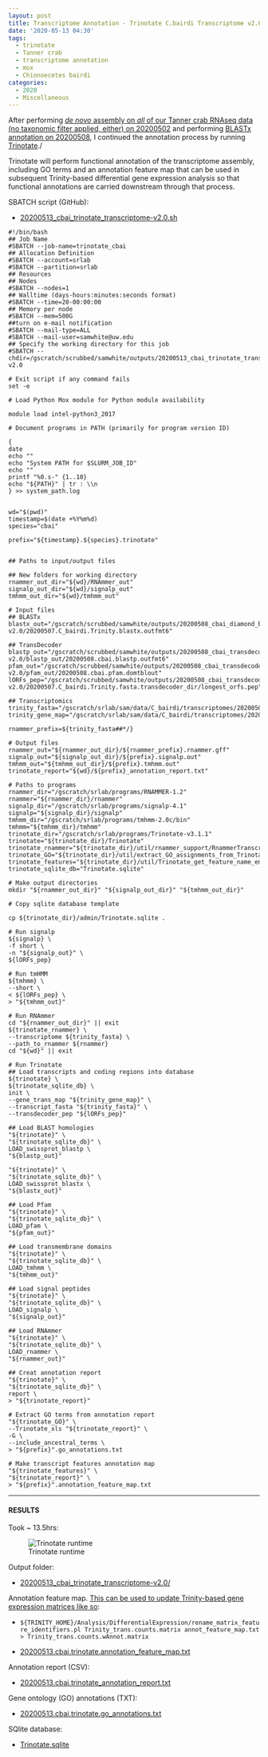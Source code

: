 ```yaml
---
layout: post
title: Transcriptome Annotation - Trinotate C.bairdi Transcriptome v2.0 from 20200502 on Mox
date: '2020-05-13 04:30'
tags:
  - trinotate
  - Tanner crab
  - transcriptome annotation
  - mox
  - Chionoecetes bairdi
categories:
  - 2020
  - Miscellaneous
---
```

After performing [_de novo_ assembly on _all_ of our Tanner crab RNAseq data (no taxonomic filter applied, either) on 20200502](https://robertslab.github.io/sams-notebook/posts/2020/2020-05-02-Transcriptome-Assembly-C.bairdi-All-RNAseq-Data-Without-Taxonomic-Filters-with-Trinity-on-Mox/) and performing [BLASTx annotation on 20200508](https://robertslab.github.io/sams-notebook/2020/05/08/Transcriptome-Annotation-C.bairdi-Transcriptome-v2.0-Using-DIAMOND-BLASTx-on-Mox/), I continued the annotation process by running [Trinotate](https://github.com/Trinotate/Trinotate.github.io/wiki)./


Trinotate will perform functional annotation of the transcriptome assembly, including GO terms and an annotation feature map that can be used in subsequent Trinity-based differential gene expression analysis so that functional annotations are carried downstream through that process.

SBATCH script (GitHub):

- [20200513_cbai_trinotate_transcriptome-v2.0.sh](https://github.com/RobertsLab/sams-notebook/blob/master/sbatch_scripts/20200513_cbai_trinotate_transcriptome-v2.0.sh)

```shell
#!/bin/bash
## Job Name
#SBATCH --job-name=trinotate_cbai
## Allocation Definition
#SBATCH --account=srlab
#SBATCH --partition=srlab
## Resources
## Nodes
#SBATCH --nodes=1
## Walltime (days-hours:minutes:seconds format)
#SBATCH --time=20-00:00:00
## Memory per node
#SBATCH --mem=500G
##turn on e-mail notification
#SBATCH --mail-type=ALL
#SBATCH --mail-user=samwhite@uw.edu
## Specify the working directory for this job
#SBATCH --chdir=/gscratch/scrubbed/samwhite/outputs/20200513_cbai_trinotate_transcriptome-v2.0

# Exit script if any command fails
set -e

# Load Python Mox module for Python module availability

module load intel-python3_2017

# Document programs in PATH (primarily for program version ID)

{
date
echo ""
echo "System PATH for $SLURM_JOB_ID"
echo ""
printf "%0.s-" {1..10}
echo "${PATH}" | tr : \\n
} >> system_path.log


wd="$(pwd)"
timestamp=$(date +%Y%m%d)
species="cbai"

prefix="${timestamp}.${species}.trinotate"


## Paths to input/output files

## New folders for working directory
rnammer_out_dir="${wd}/RNAmmer_out"
signalp_out_dir="${wd}/signalp_out"
tmhmm_out_dir="${wd}/tmhmm_out"

# Input files
## BLASTx
blastx_out="/gscratch/scrubbed/samwhite/outputs/20200508_cbai_diamond_blastx_transcriptome-v2.0/20200507.C_bairdi.Trinity.blastx.outfmt6"

## TransDecoder
blastp_out="/gscratch/scrubbed/samwhite/outputs/20200508_cbai_transdecoder_transcriptome-v2.0/blastp_out/20200508.cbai.blastp.outfmt6"
pfam_out="/gscratch/scrubbed/samwhite/outputs/20200508_cbai_transdecoder_transcriptome-v2.0/pfam_out/20200508.cbai.pfam.domtblout"
lORFs_pep="/gscratch/scrubbed/samwhite/outputs/20200508_cbai_transdecoder_transcriptome-v2.0/20200507.C_bairdi.Trinity.fasta.transdecoder_dir/longest_orfs.pep"

## Transcriptomics
trinity_fasta="/gscratch/srlab/sam/data/C_bairdi/transcriptomes/20200507.C_bairdi.Trinity.fasta"
trinity_gene_map="/gscratch/srlab/sam/data/C_bairdi/transcriptomes/20200507.C_bairdi.Trinity.fasta.gene_trans_map"

rnammer_prefix=${trinity_fasta##*/}

# Output files
rnammer_out="${rnammer_out_dir}/${rnammer_prefix}.rnammer.gff"
signalp_out="${signalp_out_dir}/${prefix}.signalp.out"
tmhmm_out="${tmhmm_out_dir}/${prefix}.tmhmm.out"
trinotate_report="${wd}/${prefix}_annotation_report.txt"

# Paths to programs
rnammer_dir="/gscratch/srlab/programs/RNAMMER-1.2"
rnammer="${rnammer_dir}/rnammer"
signalp_dir="/gscratch/srlab/programs/signalp-4.1"
signalp="${signalp_dir}/signalp"
tmhmm_dir="/gscratch/srlab/programs/tmhmm-2.0c/bin"
tmhmm="${tmhmm_dir}/tmhmm"
trinotate_dir="/gscratch/srlab/programs/Trinotate-v3.1.1"
trinotate="${trinotate_dir}/Trinotate"
trinotate_rnammer="${trinotate_dir}/util/rnammer_support/RnammerTranscriptome.pl"
trinotate_GO="${trinotate_dir}/util/extract_GO_assignments_from_Trinotate_xls.pl"
trinotate_features="${trinotate_dir}/util/Trinotate_get_feature_name_encoding_attributes.pl"
trinotate_sqlite_db="Trinotate.sqlite"

# Make output directories
mkdir "${rnammer_out_dir}" "${signalp_out_dir}" "${tmhmm_out_dir}"

# Copy sqlite database template

cp ${trinotate_dir}/admin/Trinotate.sqlite .

# Run signalp
${signalp} \
-f short \
-n "${signalp_out}" \
${lORFs_pep}

# Run tmHMM
${tmhmm} \
--short \
< ${lORFs_pep} \
> "${tmhmm_out}"

# Run RNAmmer
cd "${rnammer_out_dir}" || exit
${trinotate_rnammer} \
--transcriptome ${trinity_fasta} \
--path_to_rnammer ${rnammer}
cd "${wd}" || exit

# Run Trinotate
## Load transcripts and coding regions into database
${trinotate} \
${trinotate_sqlite_db} \
init \
--gene_trans_map "${trinity_gene_map}" \
--transcript_fasta "${trinity_fasta}" \
--transdecoder_pep "${lORFs_pep}"

## Load BLAST homologies
"${trinotate}" \
"${trinotate_sqlite_db}" \
LOAD_swissprot_blastp \
"${blastp_out}"

"${trinotate}" \
"${trinotate_sqlite_db}" \
LOAD_swissprot_blastx \
"${blastx_out}"

## Load Pfam
"${trinotate}" \
"${trinotate_sqlite_db}" \
LOAD_pfam \
"${pfam_out}"

## Load transmembrane domains
"${trinotate}" \
"${trinotate_sqlite_db}" \
LOAD_tmhmm \
"${tmhmm_out}"

## Load signal peptides
"${trinotate}" \
"${trinotate_sqlite_db}" \
LOAD_signalp \
"${signalp_out}"

## Load RNAmmer
"${trinotate}" \
"${trinotate_sqlite_db}" \
LOAD_rnammer \
"${rnammer_out}"

## Creat annotation report
"${trinotate}" \
"${trinotate_sqlite_db}" \
report \
> "${trinotate_report}"

# Extract GO terms from annotation report
"${trinotate_GO}" \
--Trinotate_xls "${trinotate_report}" \
-G \
--include_ancestral_terms \
> "${prefix}".go_annotations.txt

# Make transcript features annotation map
"${trinotate_features}" \
"${trinotate_report}" \
> "${prefix}".annotation_feature_map.txt
```

---

#### RESULTS

Took ~ 13.5hrs:

![Trinotate runtime](https://github.com/RobertsLab/sams-notebook/blob/master/images/screencaps/20200513_cbai_trinotate_transcriptome-v2.0_runtime.png?raw=true)


Output folder:

- [20200513_cbai_trinotate_transcriptome-v2.0/](https://gannet.fish.washington.edu/Atumefaciens/20200513_cbai_trinotate_transcriptome-v2.0/)

Annotation feature map. [This can be used to update Trinity-based gene expression matrices like so](https://github.com/trinityrnaseq/trinityrnaseq/wiki/Functional-Annotation-of-Transcripts):

- ```${TRINITY_HOME}/Analysis/DifferentialExpression/rename_matrix_feature_identifiers.pl Trinity_trans.counts.matrix annot_feature_map.txt > Trinity_trans.counts.wAnnot.matrix```

- [20200513.cbai.trinotate.annotation_feature_map.txt](https://gannet.fish.washington.edu/Atumefaciens/20200513_cbai_trinotate_transcriptome-v2.0/20200513.cbai.trinotate.annotation_feature_map.txt)

Annotation report (CSV):

- [20200513.cbai.trinotate_annotation_report.txt](https://gannet.fish.washington.edu/Atumefaciens/20200513_cbai_trinotate_transcriptome-v2.0/20200513.cbai.trinotate_annotation_report.txt)

Gene ontology (GO) annotations (TXT):

- [20200513.cbai.trinotate.go_annotations.txt](https://gannet.fish.washington.edu/Atumefaciens/20200513_cbai_trinotate_transcriptome-v2.0/20200513.cbai.trinotate.go_annotations.txt)

SQlite database:

- [Trinotate.sqlite](https://gannet.fish.washington.edu/Atumefaciens/20200513_cbai_trinotate_transcriptome-v2.0/Trinotate.sqlite)
